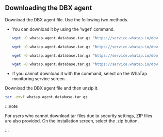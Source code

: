## Downloading the DBX agent

Download the DBX agent file. Use the following two methods.

- You can download it by using the 'wget' command.

  <InDoc product="postgresql">

  ```bash title="BASH"
  wget -O whatap.agent.database.tar.gz "https://service.whatap.io/download/dbx_agent?type=postgresql&format=tar.gz"
  ```

  </InDoc>

  <InDoc product="mysql">

  ```bash title="BASH"
  wget -O whatap.agent.database.tar.gz "https://service.whatap.io/download/dbx_agent?type=mysql&format=tar.gz"
  ```

  </InDoc>

  <InDoc product="altibase">

  ```bash title="BASH"
  wget -O whatap.agent.database.tar.gz "https://service.whatap.io/download/dbx_agent?type=altibase&format=tar.gz"
  ```

  </InDoc>

  <InDoc product="cubrid">

  ```bash title="BASH"
  wget -O whatap.agent.database.tar.gz "https://service.whatap.io/download/dbx_agent?type=cubrid&format=tar.gz"
  ```

  </InDoc>

- If you cannot download it with the command, select <Cmdname sid="download" className="uitext" /> on the WhaTap monitoring service screen.

Download the DBX agent file and then unzip it.

```bash title="BASH"
tar -zxvf whatap.agent.database.tar.gz
```

:::note

For users who cannot download tar files due to security settings, ZIP files are also provided. On the installation screen, select the <UI>.zip</UI> <Cmdname sid="download" className="uitext" /> button.

:::
